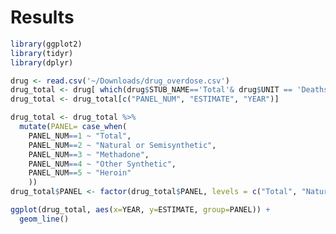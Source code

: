 # Results

```r
library(ggplot2)
library(tidyr)
library(dplyr)

drug <- read.csv('~/Downloads/drug_overdose.csv')
drug_total <- drug[ which(drug$STUB_NAME=='Total'& drug$UNIT == 'Deaths per 100,000 resident population, age-adjusted' & drug$PANEL_NUM != 0), ]
drug_total <- drug_total[c("PANEL_NUM", "ESTIMATE", "YEAR")]

drug_total <- drug_total %>%
  mutate(PANEL= case_when(
    PANEL_NUM==1 ~ "Total",
    PANEL_NUM==2 ~ "Natural or Semisynthetic",
    PANEL_NUM==3 ~ "Methadone",
    PANEL_NUM==4 ~ "Other Synthetic",
    PANEL_NUM==5 ~ "Heroin"
    ))
drug_total$PANEL <- factor(drug_total$PANEL, levels = c("Total", "Natural or Semisynthetic", "Methadone", "Other Synthetic", "Heroin"))

ggplot(drug_total, aes(x=YEAR, y=ESTIMATE, group=PANEL)) +
  geom_line()


```

